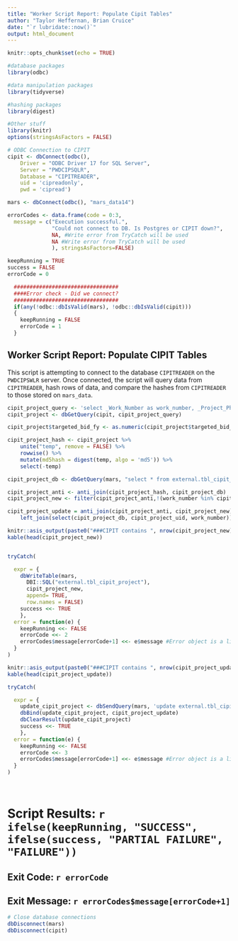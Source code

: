 ```yaml
---
title: "Worker Script Report: Populate Cipit Tables"
author: "Taylor Heffernan, Brian Cruice"
date: "`r lubridate::now()`"
output: html_document
---
```


```r
knitr::opts_chunk$set(echo = TRUE)

#database packages
library(odbc)

#data manipulation packages
library(tidyverse)

#hashing packages
library(digest)

#Other stuff
library(knitr)
options(stringsAsFactors = FALSE)

# ODBC Connection to CIPIT
cipit <- dbConnect(odbc(),
    Driver = "ODBC Driver 17 for SQL Server", 
    Server = "PWDCIPSQLR", 
    Database = "CIPITREADER", 
    uid = 'cipreadonly', 
    pwd = 'cipread')

mars <- dbConnect(odbc(), "mars_data14")

errorCodes <- data.frame(code = 0:3,
  message = c("Execution successful.",
              "Could not connect to DB. Is Postgres or CIPIT down?",
              NA, #Write error from TryCatch will be used
              NA #Write error from TryCatch will be used
              ), stringsAsFactors=FALSE)

keepRunning = TRUE
success = FALSE
errorCode = 0

  #################################
  ####Error check - Did we connect?
  #################################
  if(any(!odbc::dbIsValid(mars), !odbc::dbIsValid(cipit)))
  {
    keepRunning = FALSE
    errorCode = 1
  }
```

## Worker Script Report: Populate CIPIT Tables

This script is attempting to connect to the database `CIPITREADER` on the `PWDCIPSWLR` server. Once connected, the script will query data from `CIPITREADER`, hash rows of data, and compare the hashes from `CIPITREADER` to those stored on `mars_data`.

```r
cipit_project_query <- 'select _Work_Number as work_number, _Project_Phase as project_phase, _Project_Phase_Status as project_phase_status, _Project_Title as project_title, _Targeted_Bid_FY as targeted_bid_fy, PC_NTP_Date as pc_ntp_date, CONST_Construction_Start_Date as construction_start_date, DESIGN_Design_Engineer as design_engineer, CONST_Division_Engineer as division_engineer, CONST_Contractor as contractor, ProjectAutoID as projectautoid, CONST_Substantially_Complete_Date as construction_complete_date, CONST_Contract_Close_Date as contract_closed_date from Project'
cipit_project <- dbGetQuery(cipit, cipit_project_query)

cipit_project$targeted_bid_fy <- as.numeric(cipit_project$targeted_bid_fy)

cipit_project_hash <- cipit_project %>%
    unite("temp", remove = FALSE) %>%
    rowwise() %>%
    mutate(md5hash = digest(temp, algo = 'md5')) %>%
    select(-temp)

cipit_project_db <- dbGetQuery(mars, "select * from external.tbl_cipit_project")

cipit_project_anti <- anti_join(cipit_project_hash, cipit_project_db)
cipit_project_new <- filter(cipit_project_anti,!(work_number %in% cipit_project_db$work_number))

cipit_project_update = anti_join(cipit_project_anti, cipit_project_new) %>%
    left_join(select(cipit_project_db, cipit_project_uid, work_number))
```

```r
knitr::asis_output(paste0("###CIPIT contains ", nrow(cipit_project_new), " new projects."))
kable(head(cipit_project_new))


tryCatch(

  expr = {
    dbWriteTable(mars, 
      DBI::SQL("external.tbl_cipit_project"), 
      cipit_project_new, 
      append= TRUE, 
      row.names = FALSE)
    success <<- TRUE
    },
  error = function(e) {
    keepRunning <<- FALSE
    errorCode <<- 2
    errorCodes$message[errorCode+1] <<- e$message #Error object is a list
  }
)

```

```r
knitr::asis_output(paste0("###CIPIT contains ", nrow(cipit_project_update), " updated projects."))
kable(head(cipit_project_update))

tryCatch(

  expr = {
    update_cipit_project <- dbSendQuery(mars, 'update external.tbl_cipit_project set work_number=?, project_phase=?, project_phase_status=?, project_title=?, targeted_bid_fy=?, pc_ntp_date=?, construction_start_date=?, design_engineer=?, division_engineer=?, contractor=?, projectautoid=?, construction_complete_date=?, contract_closed_date=?, md5hash=? where cipit_project_uid=?')
    dbBind(update_cipit_project, cipit_project_update)
    dbClearResult(update_cipit_project)
    success <<- TRUE
    },
  error = function(e) {
    keepRunning <<- FALSE
    errorCode <<- 3
    errorCodes$message[errorCode+1] <<- e$message #Error object is a list
  }
)

    

```

# Script Results: `r ifelse(keepRunning, "SUCCESS", ifelse(success, "PARTIAL FAILURE", "FAILURE"))`
## Exit Code: `r errorCode`
## Exit Message: `r errorCodes$message[errorCode+1]`

```r
# Close database connections
dbDisconnect(mars)
dbDisconnect(cipit)

```

